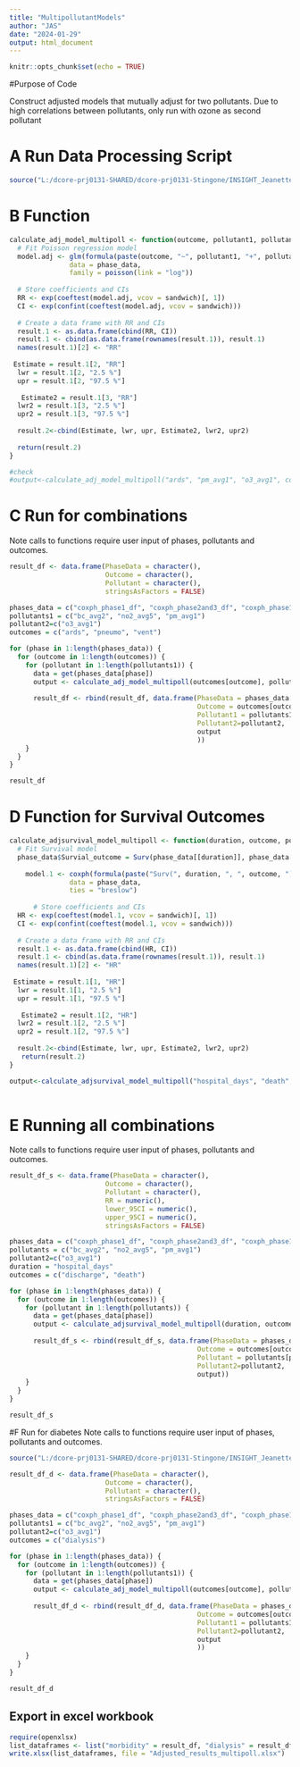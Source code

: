 ```yaml
---
title: "MultipollutantModels"
author: "JAS"
date: "2024-01-29"
output: html_document
---
```


```r
knitr::opts_chunk$set(echo = TRUE)
```

#Purpose of Code

Construct adjusted models that mutually adjust for two pollutants. Due to high correlations between pollutants, only run with ozone as second pollutant


# A Run Data Processing Script
```r
source("L:/dcore-prj0131-SHARED/dcore-prj0131-Stingone/INSIGHT_Jeanette_final/Data Processing.R")
```

# B Function

```r
calculate_adj_model_multipoll <- function(outcome, pollutant1, pollutant2, phase_data) {
  # Fit Poisson regression model
  model.adj <- glm(formula(paste(outcome, "~", pollutant1, "+", pollutant2, "+ nevi + age + factor(sex) + factor(bmi_cat) + factor(smoke)+ asthma + diabetes + hyper")), 
               data = phase_data, 
               family = poisson(link = "log"))
  
  # Store coefficients and CIs
  RR <- exp(coeftest(model.adj, vcov = sandwich)[, 1])
  CI <- exp(confint(coeftest(model.adj, vcov = sandwich)))
  
  # Create a data frame with RR and CIs
  result.1 <- as.data.frame(cbind(RR, CI))
  result.1 <- cbind(as.data.frame(rownames(result.1)), result.1)
  names(result.1)[2] <- "RR"
  
 Estimate = result.1[2, "RR"]
  lwr = result.1[2, "2.5 %"]
  upr = result.1[2, "97.5 %"]
  
   Estimate2 = result.1[3, "RR"]
  lwr2 = result.1[3, "2.5 %"]
  upr2 = result.1[3, "97.5 %"]
  
  result.2<-cbind(Estimate, lwr, upr, Estimate2, lwr2, upr2)
  
  return(result.2)
}

#check
#output<-calculate_adj_model_multipoll("ards", "pm_avg1", "o3_avg1", coxph_phase1_40cov)

```

# C Run for combinations
Note calls to functions require user input of phases, pollutants and outcomes.

```r
result_df <- data.frame(PhaseData = character(),
                        Outcome = character(),
                        Pollutant = character(),
                        stringsAsFactors = FALSE)

phases_data = c("coxph_phase1_df", "coxph_phase2and3_df", "coxph_phase1_40cov", "coxph_phase2and3_40cov")
pollutants1 = c("bc_avg2", "no2_avg5", "pm_avg1")
pollutant2=c("o3_avg1")
outcomes = c("ards", "pneumo", "vent") 

for (phase in 1:length(phases_data)) {
  for (outcome in 1:length(outcomes)) {
    for (pollutant in 1:length(pollutants1)) {
      data = get(phases_data[phase])
      output <- calculate_adj_model_multipoll(outcomes[outcome], pollutants1[pollutant], pollutant2, data)
      
      result_df <- rbind(result_df, data.frame(PhaseData = phases_data[phase],
                                               Outcome = outcomes[outcome],
                                               Pollutant1 = pollutants1[pollutant],
                                               Pollutant2=pollutant2,
                                               output
                                               ))
    }
  }
}

result_df
```


# D Function for Survival Outcomes

```r
calculate_adjsurvival_model_multipoll <- function(duration, outcome, pollutant1, pollutant2, phase_data) {
  # Fit Survival model
  phase_data$Survial_outcome = Surv(phase_data[[duration]], phase_data[[outcome]])
  
    model.1 <- coxph(formula(paste("Surv(", duration, ", ", outcome, ") ~", pollutant1, "+", pollutant2, "+ nevi + age + factor(sex) + factor(bmi_cat) + factor(smoke)+asthma + diabetes + hyper")), 
               data = phase_data, 
               ties = "breslow")
    
      # Store coefficients and CIs
  HR <- exp(coeftest(model.1, vcov = sandwich)[, 1])
  CI <- exp(confint(coeftest(model.1, vcov = sandwich)))
  
  # Create a data frame with RR and CIs
  result.1 <- as.data.frame(cbind(HR, CI))
  result.1 <- cbind(as.data.frame(rownames(result.1)), result.1)
  names(result.1)[2] <- "HR"
  
 Estimate = result.1[1, "HR"]
  lwr = result.1[1, "2.5 %"]
  upr = result.1[1, "97.5 %"]
 
   Estimate2 = result.1[2, "HR"]
  lwr2 = result.1[2, "2.5 %"]
  upr2 = result.1[2, "97.5 %"] 
  
  result.2<-cbind(Estimate, lwr, upr, Estimate2, lwr2, upr2)
   return(result.2)
}

output<-calculate_adjsurvival_model_multipoll("hospital_days", "death", "no2_avg5", "o3_avg1", coxph_phase1_40cov)
 
```

# E Running all combinations
Note calls to functions require user input of phases, pollutants and outcomes.

```r
result_df_s <- data.frame(PhaseData = character(),
                        Outcome = character(),
                        Pollutant = character(),
                        RR = numeric(),
                        lower_95CI = numeric(), 
                        upper_95CI = numeric(),
                        stringsAsFactors = FALSE)

phases_data = c("coxph_phase1_df", "coxph_phase2and3_df", "coxph_phase1_40cov", "coxph_phase2and3_40cov")
pollutants = c("bc_avg2", "no2_avg5", "pm_avg1")
pollutant2=c("o3_avg1")
duration = "hospital_days"
outcomes = c("discharge", "death") 

for (phase in 1:length(phases_data)) {
  for (outcome in 1:length(outcomes)) {
    for (pollutant in 1:length(pollutants)) {
      data = get(phases_data[phase])
      output <- calculate_adjsurvival_model_multipoll(duration, outcomes[outcome], pollutants[pollutant], pollutant2, data)
      
      result_df_s <- rbind(result_df_s, data.frame(PhaseData = phases_data[phase],
                                               Outcome = outcomes[outcome],
                                               Pollutant = pollutants[pollutant],
                                               Pollutant2=pollutant2,
                                               output))
    }
  }
}

result_df_s
```

#F Run for diabetes
Note calls to functions require user input of phases, pollutants and outcomes.
```r
source("L:/dcore-prj0131-SHARED/dcore-prj0131-Stingone/INSIGHT_Jeanette_final/Data Processing2.R")

result_df_d <- data.frame(PhaseData = character(),
                        Outcome = character(),
                        Pollutant = character(),
                        stringsAsFactors = FALSE)

phases_data = c("coxph_phase1_df", "coxph_phase2and3_df", "coxph_phase1_40cov", "coxph_phase2and3_40cov")
pollutants1 = c("bc_avg2", "no2_avg5", "pm_avg1")
pollutant2=c("o3_avg1")
outcomes = c("dialysis") 

for (phase in 1:length(phases_data)) {
  for (outcome in 1:length(outcomes)) {
    for (pollutant in 1:length(pollutants1)) {
      data = get(phases_data[phase])
      output <- calculate_adj_model_multipoll(outcomes[outcome], pollutants1[pollutant], pollutant2, data)
      
      result_df_d <- rbind(result_df_d, data.frame(PhaseData = phases_data[phase],
                                               Outcome = outcomes[outcome],
                                               Pollutant1 = pollutants1[pollutant],
                                               Pollutant2=pollutant2,
                                               output
                                               ))
    }
  }
}

result_df_d
```

## Export in excel workbook

```r
require(openxlsx)
list_dataframes <- list("morbidity" = result_df, "dialysis" = result_df_d, "survival"=result_df_s)
write.xlsx(list_dataframes, file = "Adjusted_results_multipoll.xlsx")
```
